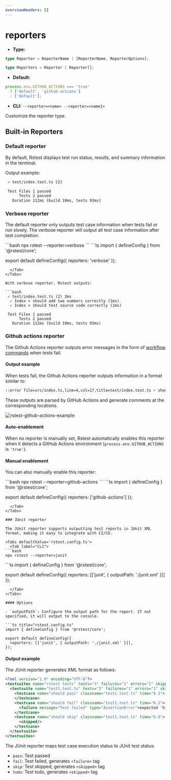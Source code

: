 ```yaml
---
overviewHeaders: []
---
```


# reporters

- **Type:**

```ts
type Reporter = ReporterName | [ReporterName, ReporterOptions];

type Reporters = Reporter | Reporter[];
```

- **Default:**

```ts
process.env.GITHUB_ACTIONS === 'true'
  ? ['default', 'github-actions']
  : ['default'];
```

- **CLI:** `--reporter=<name> --reporter=<name1>`

Customize the reporter type.

## Built-in Reporters

### Default reporter

By default, Rstest displays test run status, results, and summary information in the terminal.

Output example:

```bash
 ✓ test/index.test.ts (2)

 Test Files 1 passed
      Tests 2 passed
   Duration 112ms (build 19ms, tests 93ms)
```

### Verbose reporter

The default reporter only outputs test case information when tests fail or run slowly. The verbose reporter will output all test case information after test completion.


<Tabs defaultValue='rstest.config.ts'>
  <Tab label="CLI">
```bash
npx rstest --reporter=verbose
```
  </Tab>
  <Tab label="rstest.config.ts">
```ts
import { defineConfig } from '@rstest/core';

export default defineConfig({
  reporters: 'verbose'
});
```
  </Tab>
</Tabs>

With verbose reporter, Rstest outputs:

```bash
 ✓ test/index.test.ts (2) 2ms
  ✓ Index > should add two numbers correctly (1ms)
  ✓ Index > should test source code correctly (1ms)

 Test Files 1 passed
      Tests 2 passed
   Duration 112ms (build 19ms, tests 93ms)
```

### Github actions reporter

The Github Actions reporter outputs error messages in the form of [workflow commands](https://docs.github.com/en/actions/reference/workflows-and-actions/workflow-commands#setting-an-error-message) when tests fail.

#### Output example

When tests fail, the Github Actions reporter outputs information in a format similar to:

```bash
::error file=src/index.ts,line=4,col=17,title=test/index.test.ts > should add two numbers correctly::expected 2 to be 4
```

These outputs are parsed by GitHub Actions and generate comments at the corresponding locations.

![rstest-github-actions-example](https://assets.rspack.rs/rstest/assets/rstest-github-actions-example.jpg)

#### Auto-enablement

When no reporter is manually set, Rstest automatically enables this reporter when it detects a GitHub Actions environment (`process.env.GITHUB_ACTIONS` is `'true'`).

#### Manual enablement

You can also manually enable this reporter:

<Tabs defaultValue='rstest.config.ts'>
  <Tab label="CLI">
```bash
npx rstest --reporter=github-actions
```
  </Tab>
  <Tab label="rstest.config.ts">
```ts
import { defineConfig } from '@rstest/core';

export default defineConfig({
  reporters: ['github-actions']
});
```
  </Tab>
</Tabs>

### JUnit reporter

The JUnit reporter supports outputting test reports in JUnit XML format, making it easy to integrate with CI/CD.

<Tabs defaultValue='rstest.config.ts'>
  <Tab label="CLI">
```bash
npx rstest --reporter=junit
```
  </Tab>
  <Tab label="rstest.config.ts">
```ts
import { defineConfig } from '@rstest/core';

export default defineConfig({
  reporters: [['junit', { outputPath: './junit.xml' }]]
});
```
  </Tab>
</Tabs>

#### Options

- `outputPath`: Configure the output path for the report. If not specified, it will output to the console.

```ts title="rstest.config.ts"
import { defineConfig } from '@rstest/core';

export default defineConfig({
  reporters: [['junit', { outputPath: './junit.xml' }]],
});
```

#### Output example

The JUnit reporter generates XML format as follows:

```xml
<?xml version="1.0" encoding="UTF-8"?>
<testsuites name="rstest tests" tests="3" failures="1" errors="1" skipped="1" time="0.3" timestamp="2024-01-01T00:00:00.000Z">
  <testsuite name="test1.test.ts" tests="3" failures="1" errors="1" skipped="1" time="0.3" timestamp="2024-01-01T00:00:00.000Z">
    <testcase name="should pass" classname="test1.test.ts" time="0.1">
    </testcase>
    <testcase name="should fail" classname="test1.test.ts" time="0.2">
      <failure message="Test failed" type="AssertionError">expected 'hi' to be 'hii' // Object.is equality - Expected + Received - hii + hi at test1.test.ts:10:21</failure>
    </testcase>
    <testcase name="should skip" classname="test1.test.ts" time="0.0">
      <skipped/>
    </testcase>
  </testsuite>
</testsuites>
```

The JUnit reporter maps test case execution status to JUnit test status:

- `pass`: Test passed
- `fail`: Test failed, generates `<failure>` tag
- `skip`: Test skipped, generates `<skipped>` tag
- `todo`: Test todo, generates `<skipped>` tag

